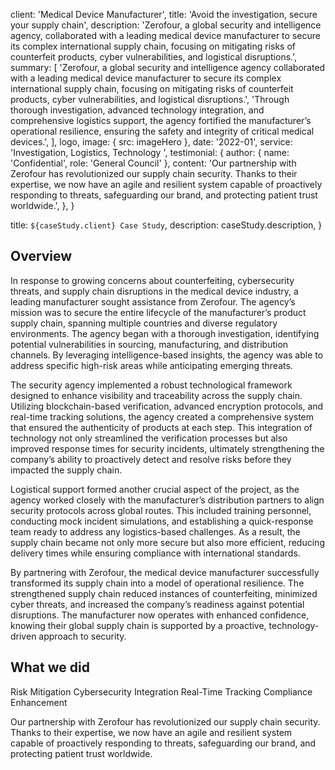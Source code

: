 
  client: 'Medical Device Manufacturer',
  title: 'Avoid the investigation, secure your supply chain',
  description:
    'Zerofour, a global security and intelligence agency, collaborated with a leading medical device manufacturer to secure its complex international supply chain, focusing on mitigating risks of counterfeit products, cyber vulnerabilities, and logistical disruptions.',
  summary: [
    'Zerofour, a global security and intelligence agency collaborated with a leading medical device manufacturer to secure its complex international supply chain, focusing on mitigating risks of counterfeit products, cyber vulnerabilities, and logistical disruptions.', 
'Through thorough investigation, advanced technology integration, and comprehensive logistics support, the agency fortified the manufacturer’s operational resilience, ensuring the safety and integrity of critical medical devices.',
  ],
  logo,
  image: { src: imageHero },
  date: '2022-01',
  service: 'Investigation, Logistics, Technology ',
  testimonial: {
    author: { name: 'Confidential', role: 'General Council' },
    content:
      'Our partnership with Zerofour has revolutionized our supply chain security. Thanks to their expertise, we now have an agile and resilient system capable of proactively responding to threats, safeguarding our brand, and protecting patient trust worldwide.',
  },
}

  title: `${caseStudy.client} Case Study`,
  description: caseStudy.description,
}

## Overview

In response to growing concerns about counterfeiting, cybersecurity threats, and supply chain disruptions in the medical device industry, a leading manufacturer sought assistance from Zerofour. The agency’s mission was to secure the entire lifecycle of the manufacturer’s product supply chain, spanning multiple countries and diverse regulatory environments. The agency began with a thorough investigation, identifying potential vulnerabilities in sourcing, manufacturing, and distribution channels. By leveraging intelligence-based insights, the agency was able to address specific high-risk areas while anticipating emerging threats.

The security agency implemented a robust technological framework designed to enhance visibility and traceability across the supply chain. Utilizing blockchain-based verification, advanced encryption protocols, and real-time tracking solutions, the agency created a comprehensive system that ensured the authenticity of products at each step. This integration of technology not only streamlined the verification processes but also improved response times for security incidents, ultimately strengthening the company’s ability to proactively detect and resolve risks before they impacted the supply chain.

Logistical support formed another crucial aspect of the project, as the agency worked closely with the manufacturer’s distribution partners to align security protocols across global routes. This included training personnel, conducting mock incident simulations, and establishing a quick-response team ready to address any logistics-based challenges. As a result, the supply chain became not only more secure but also more efficient, reducing delivery times while ensuring compliance with international standards.

By partnering with Zerofour, the medical device manufacturer successfully transformed its supply chain into a model of operational resilience. The strengthened supply chain reduced instances of counterfeiting, minimized cyber threats, and increased the company’s readiness against potential disruptions. The manufacturer now operates with enhanced confidence, knowing their global supply chain is supported by a proactive, technology-driven approach to security.

## What we did

<TagList>
  <TagListItem>Risk Mitigation</TagListItem>
  <TagListItem>Cybersecurity Integration</TagListItem>
  <TagListItem>Real-Time Tracking</TagListItem>
  <TagListItem>Compliance Enhancement</TagListItem>
</TagList>

<Blockquote
  author={{ name: 'Confidential', role: 'General Council' }}

>
  Our partnership with Zerofour has revolutionized our supply chain security. Thanks to their expertise, we now have an agile and resilient system capable of proactively responding to threats, safeguarding our brand, and protecting patient trust worldwide.
</Blockquote>

<StatList>
  <StatListItem value="75%" label="Reduction in courterfeits" />
  <StatListItem value="35%" label="Faster response times" />
  <StatListItem value="2x" label="Increase in visibility" />
  <StatListItem value="$1.2MM" label="Annual cost savings" />
</StatList>
